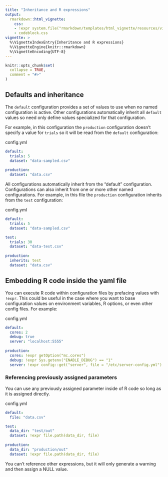 ```yaml
---
title: "Inheritance and R expressions"
output:
  rmarkdown::html_vignette:
    css:
    - !expr system.file("rmarkdown/templates/html_vignette/resources/vignette.css", package = "rmarkdown")
    - codeblock.css
vignette: >
  %\VignetteIndexEntry{Inheritance and R expressions}
  %\VignetteEngine{knitr::rmarkdown}
  %\VignetteEncoding{UTF-8}
---
```


```r
knitr::opts_chunk$set(
  collapse = TRUE,
  comment = "#>"
)
```


## Defaults and inheritance

The `default` configuration provides a set of values to use when no named configuration is active. Other configurations automatically inherit all `default` values so need only define values specialized for that configuration.

For example, in this configuration the `production` configuration doesn't specify a value for `trials` so it will be read from the `default` configuration:

<p class = "codeblock-label">config.yml</p>

```yaml
default:
  trials: 5
  dataset: "data-sampled.csv"
  
production:
  dataset: "data.csv"
```

All configurations automatically inherit from the "default" configuration. Configurations can also inherit from one or more other named configurations. For example, in this file the `production` configuration inherits from the `test` configuration:

<p class = "codeblock-label">config.yml</p>

```yaml
default:
  trials: 5
  dataset: "data-sampled.csv"

test:
  trials: 30
  dataset: "data-test.csv"
  
production:
  inherits: test
  dataset: "data.csv"
```

## Embedding R code inside the yaml file

You can execute R code within configuration files by prefacing values with `!expr`. This could be useful in the case where you want to base configuration values on environment variables, R options, or even other config files. For example:

<p class = "codeblock-label">config.yml</p>

```yaml
default:
  cores: 2
  debug: true
  server: "localhost:5555"
   
production:
  cores: !expr getOption("mc.cores")
  debug: !expr Sys.getenv("ENABLE_DEBUG") == "1"
  server: !expr config::get("server", file = "/etc/server-config.yml")
```

### Referencing previously assigned parameters

You can use any previously assigned parameter inside of R code so long as it is assigned directly.

<p class = "codeblock-label">config.yml</p>

```yaml
default:
  file: "data.csv"

test:
  data_dir: "test/out"
  dataset: !expr file.path(data_dir, file)
  
production:
  data_dir: "production/out"
  dataset: !expr file.path(data_dir, file)
```

You can't reference other expressions, but it will only generate a warning and then assign a NULL value.
